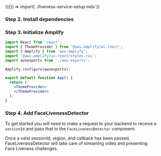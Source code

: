 


<Fragment>
  {({}) => import(`./liveness-service-setup.mdx`)}
</Fragment>

### Step 2. Install dependencies

<InstallScripts component='liveness' />

### Step 3. Initialize Amplify

<AppDirectoryAlert />

```jsx
import React from 'react';
import { ThemeProvider } from '@aws-amplify/ui-react';
import { Amplify } from 'aws-amplify';
import '@aws-amplify/ui-react/styles.css';
import awsexports from './aws-exports';

Amplify.configure(awsexports);

export default function App() {
  return (
    <ThemeProvider>
    </ThemeProvider>
  );
}
```

### Step 4. Add FaceLivenessDetector

To get started you will need to make a request to your backend to receive a `sessionId` and pass that to the `FaceLivenessDetector` component.

Once a valid sessionId, region, and callback has been passed, FaceLivenessDetector will take care of streaming video and presenting Face Liveness challenges.

```tsx file=./QuickStartReact.tsx
```


